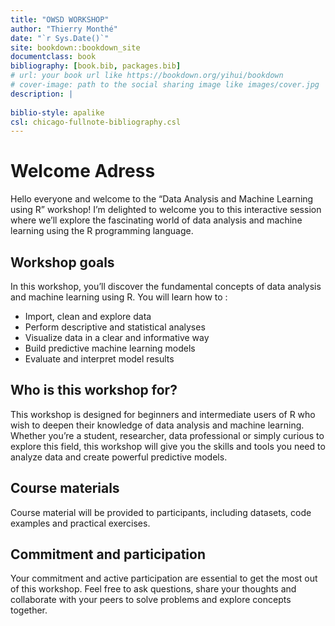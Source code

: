 ```yaml
--- 
title: "OWSD WORKSHOP"
author: "Thierry Monthé"
date: "`r Sys.Date()`"
site: bookdown::bookdown_site
documentclass: book
bibliography: [book.bib, packages.bib]
# url: your book url like https://bookdown.org/yihui/bookdown
# cover-image: path to the social sharing image like images/cover.jpg
description: |
  
biblio-style: apalike
csl: chicago-fullnote-bibliography.csl
---
```


# Welcome Adress

Hello everyone and welcome to the "Data Analysis and Machine Learning using R" workshop! I'm delighted to welcome you to this interactive session where we'll explore the fascinating world of data analysis and machine learning using the R programming language.

## Workshop goals {-}
In this workshop, you'll discover the fundamental concepts of data analysis and machine learning using R. You will learn how to :

- Import, clean and explore data
- Perform descriptive and statistical analyses
- Visualize data in a clear and informative way
- Build predictive machine learning models
- Evaluate and interpret model results

## Who is this workshop for? {-}

This workshop is designed for beginners and intermediate users of R who wish to deepen their knowledge of data analysis and machine learning. Whether you're a student, researcher, data professional or simply curious to explore this field, this workshop will give you the skills and tools you need to analyze data and create powerful predictive models.

## Course materials {-}

Course material will be provided to participants, including datasets, code examples and practical exercises. 

## Commitment and participation {-}

Your commitment and active participation are essential to get the most out of this workshop. Feel free to ask questions, share your thoughts and collaborate with your peers to solve problems and explore concepts together.